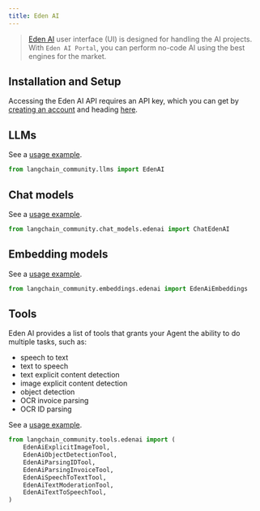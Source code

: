 ```yaml
---
title: Eden AI
---
```


>[Eden AI](https://docs.edenai.co/docs/getting-started-with-eden-ai) user interface (UI)
> is designed for handling the AI projects. With `Eden AI Portal`,
> you can perform no-code AI using the best engines for the market.


## Installation and Setup

Accessing the Eden AI API requires an API key, which you can get by
[creating an account](https://app.edenai.run/user/register) and
heading [here](https://app.edenai.run/admin/account/settings).

## LLMs

See a [usage example](/oss/javascript/integrations/llms/edenai).

```python
from langchain_community.llms import EdenAI

```

## Chat models

See a [usage example](/oss/javascript/integrations/chat/edenai).

```python
from langchain_community.chat_models.edenai import ChatEdenAI
```

## Embedding models

See a [usage example](/oss/javascript/integrations/text_embedding/edenai).

```python
from langchain_community.embeddings.edenai import EdenAiEmbeddings
```

## Tools

Eden AI provides a list of tools that grants your Agent the ability to do multiple tasks, such as:
* speech to text
* text to speech
* text explicit content detection
* image explicit content detection
* object detection
* OCR invoice parsing
* OCR ID parsing

See a [usage example](/oss/javascript/integrations/tools/edenai_tools).

```python
from langchain_community.tools.edenai import (
    EdenAiExplicitImageTool,
    EdenAiObjectDetectionTool,
    EdenAiParsingIDTool,
    EdenAiParsingInvoiceTool,
    EdenAiSpeechToTextTool,
    EdenAiTextModerationTool,
    EdenAiTextToSpeechTool,
)
```

